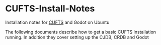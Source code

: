 =CUFTS-Install-Notes=

Installation notes for [https://github.com/eanders/CUFTS-Install-Notes/blob/master/CUFTS.mediawiki CUFTS] and Godot on Ubuntu

The following documents describe how to get a basic CUFTS installation running.  In addition they cover setting up the CJDB, CRDB and Godot
